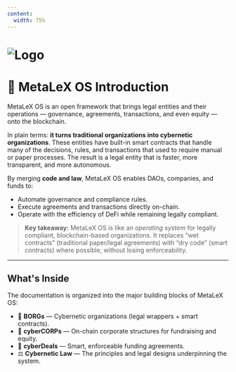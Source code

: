 ```yaml
---
content:
  width: 75%
---
```


# ![Logo](/header.png)
# 🖖 MetaLeX OS Introduction

MetaLeX OS is an open framework that brings legal entities and their operations — governance, agreements, transactions, and even equity — onto the blockchain.

In plain terms: **it turns traditional organizations into cybernetic organizations**. These entities have built-in smart contracts that handle many of the decisions, rules, and transactions that used to require manual or paper processes. The result is a legal entity that is faster, more transparent, and more autonomous.

By merging **code and law**, MetaLeX OS enables DAOs, companies, and funds to:

- Automate governance and compliance rules.
- Execute agreements and transactions directly on-chain.
- Operate with the efficiency of DeFi while remaining legally compliant.

> **Key takeaway:** MetaLeX OS is like an *operating system* for legally compliant, blockchain-based organizations. It replaces “wet contracts” (traditional paper/legal agreements) with “dry code” (smart contracts) where possible, without losing enforceability.

---

## What's Inside

The documentation is organized into the major building blocks of MetaLeX OS:

- 🤖 **BORGs** — Cybernetic organizations (legal wrappers + smart contracts).
- 🏢 **cyberCORPs** — On-chain corporate structures for fundraising and equity.
- 💼 **cyberDeals** — Smart, enforceable funding agreements.
- ⚖️ **Cybernetic Law** — The principles and legal designs underpinning the system.


